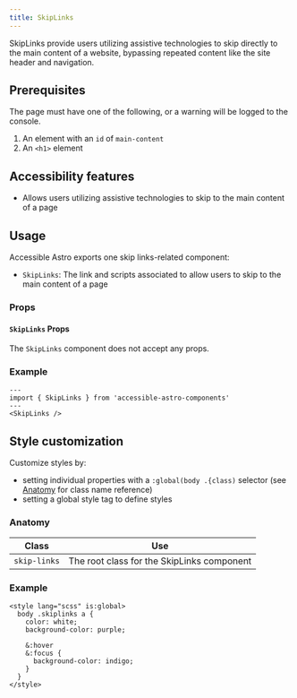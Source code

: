 ```yaml
---
title: SkipLinks
---
```



SkipLinks provide users utilizing assistive technologies to skip directly to the main content of a website, bypassing repeated content like the site header and navigation.

## Prerequisites
The page must have one of the following, or a warning will be logged to the console.
1. An element with an `id` of `main-content`
1. An `<h1>` element

## Accessibility features
* Allows users utilizing assistive technologies to skip to the main content of a page

## Usage

Accessible Astro exports one skip links-related component:
* `SkipLinks`: The link and scripts associated to allow users to skip to the main content of a page

### Props
#### `SkipLinks` Props
The `SkipLinks` component does not accept any props.

### Example

<SkipLinksExample />

```astro
---
import { SkipLinks } from 'accessible-astro-components'
---
<SkipLinks />
```

## Style customization

Customize styles by:

* setting individual properties with a `:global(body .{class)` selector (see [Anatomy](#anatomy) for class name reference)
* setting a global style tag to define styles

### Anatomy

| Class                      | Use                                                                               |
|----------------------------|-----------------------------------------------------------------------------------|
| `skip-links`                     | The root class for the SkipLinks component                                             |

### Example
```astro
<style lang="scss" is:global>
  body .skiplinks a {
    color: white;
    background-color: purple;

    &:hover
    &:focus {
      background-color: indigo;
    }
  }
</style>
```